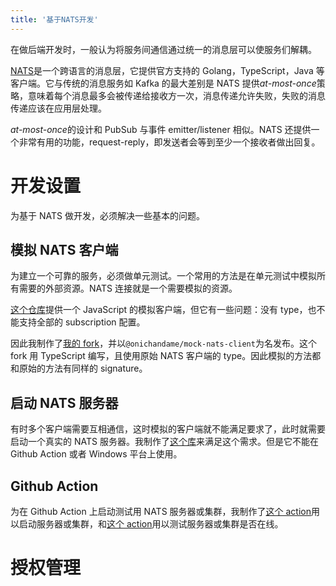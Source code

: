```yaml
---
title: '基于NATS开发'
---
```


在做后端开发时，一般认为将服务间通信通过统一的消息层可以使服务们解耦。

[NATS][nats]是一个跨语言的消息层，它提供官方支持的 Golang，TypeScript，Java 等客户端。它与传统的消息服务如 Kafka 的最大差别是 NATS 提供*at-most-once*策略，意味着每个消息最多会被传递给接收方一次，消息传递允许失败，失败的消息传递应该在应用层处理。

*at-most-once*的设计和 PubSub 与事件 emitter/listener 相似。NATS 还提供一个非常有用的功能，request-reply，即发送者会等到至少一个接收者做出回复。

# 开发设置

为基于 NATS 做开发，必须解决一些基本的问题。

## 模拟 NATS 客户端

为建立一个可靠的服务，必须做单元测试。一个常用的方法是在单元测试中模拟所有需要的外部资源。NATS 连接就是一个需要模拟的资源。

[这个仓库][orig-mock]提供一个 JavaScript 的模拟客户端，但它有一些问题：没有 type，也不能支持全部的 subscription 配置。

因此我制作了[我的 fork][mock]，并以`@onichandame/mock-nats-client`为名发布。这个 fork 用 TypeScript 编写，且使用原始 NATS 客户端的 type。因此模拟的方法都和原始的方法有同样的 signature。

## 启动 NATS 服务器

有时多个客户端需要互相通信，这时模拟的客户端就不能满足要求了，此时就需要启动一个真实的 NATS 服务器。我制作了[这个库][nats-server]来满足这个需求。但是它不能在 Github Action 或者 Windows 平台上使用。

## Github Action

为在 Github Action 上启动测试用 NATS 服务器或集群，我制作了[这个 action][nats-action]用以启动服务器或集群，和[这个 action][nats-client]用以测试服务器或集群是否在线。

# 授权管理

[nats]: https://nats.io/
[orig-mock]: https://github.com/FrostDigital/mock-nats-client
[mock]: https://github.com/onichandame/mock-nats-client
[nats-server]: https://github.com/onichandame/nats-server
[nats-action]: https://github.com/onichandame/nats-action/
[nats-client]: https://github.com/onichandame/nats-client-action/
